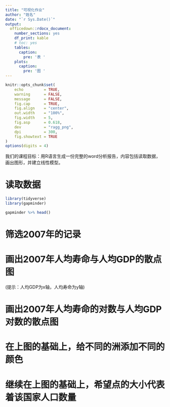 ```yaml
---
title: "可视化作业"
author: "姓名"
date: "`r Sys.Date()`"
output: 
  officedown::rdocx_document:
    number_sections: yes
    df_print: kable
    # toc: yes
    tables:
      caption:
        pre: '表 '
    plots:
      caption:
        pre: '图 '
---
```


```r
knitr::opts_chunk$set(
    echo         = TRUE,
    warning      = FALSE, 
    message      = FALSE,
    fig.cap      = TRUE,
    fig.align    = "center", 
    out.width    = "100%",
    fig.width    = 5, 
    fig.asp      = 0.618,
    dev          = "ragg_png",
    dpi          = 300, 
    fig.showtext = TRUE
)
options(digits = 4)
```



我们的课程目标：用R语言生成一份完整的word分析报告，内容包括读取数据，画出图形，并建立线性模型。


# 读取数据

```r
library(tidyverse)
library(gapminder)

gapminder %>% head()
```

# 筛选2007年的记录



# 画出2007年人均寿命与人均GDP的散点图 
(提示：人均GDP为x轴，人均寿命为y轴)




# 画出2007年人均寿命的对数与人均GDP对数的散点图




# 在上图的基础上，给不同的洲添加不同的颜色



# 继续在上图的基础上，希望点的大小代表着该国家人口数量




